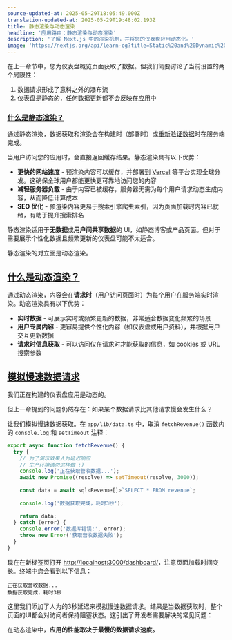 ```yaml
---
source-updated-at: 2025-05-29T18:05:49.000Z
translation-updated-at: 2025-05-29T19:48:02.193Z
title: 静态渲染与动态渲染
headline: '应用路由：静态渲染与动态渲染'
description: '了解 Next.js 中的渲染机制，并将您的仪表盘应用动态化。'
image: 'https://nextjs.org/api/learn-og?title=Static%20and%20Dynamic%20Rendering&amp;chapter=8'
---
```


在上一章节中，您为仪表盘概览页面获取了数据。但我们简要讨论了当前设置的两个局限性：

1. 数据请求形成了意料之外的瀑布流
2. 仪表盘是静态的，任何数据更新都不会反映在应用中

### [什么是静态渲染？](#what-is-static-rendering)

通过静态渲染，数据获取和渲染会在构建时（部署时）或[重新验证数据](/docs/app/building-your-application/data-fetching/fetching-caching-and-revalidating#revalidating-data)时在服务端完成。

当用户访问您的应用时，会直接返回缓存结果。静态渲染具有以下优势：

* **更快的网站速度** - 预渲染内容可以缓存，并部署到 [Vercel](https://vercel.com/) 等平台实现全球分发。这确保全球用户都能更快更可靠地访问您的内容
* **减轻服务器负载** - 由于内容已被缓存，服务器无需为每个用户请求动态生成内容，从而降低计算成本
* **SEO 优化** - 预渲染内容更易于搜索引擎爬虫索引，因为页面加载时内容已就绪，有助于提升搜索排名

静态渲染适用于**无数据**或**用户间共享数据**的 UI，如静态博客或产品页面。但对于需要展示个性化数据且频繁更新的仪表盘可能不太适合。

静态渲染的对立面是动态渲染。

[什么是动态渲染？](#what-is-dynamic-rendering)
--------------------------------------------------------

通过动态渲染，内容会在**请求时**（用户访问页面时）为每个用户在服务端实时渲染。动态渲染具有以下优势：

* **实时数据** - 可展示实时或频繁更新的数据，非常适合数据变化频繁的场景
* **用户专属内容** - 更容易提供个性化内容（如仪表盘或用户资料），并根据用户交互更新数据
* **请求时信息获取** - 可以访问仅在请求时才能获取的信息，如 cookies 或 URL 搜索参数

[模拟慢速数据请求](#simulating-a-slow-data-fetch)
-------------------------------------------------------------

我们正在构建的仪表盘应用是动态的。

但上一章提到的问题仍然存在：如果某个数据请求比其他请求慢会发生什么？

让我们模拟慢速数据获取。在 `app/lib/data.ts` 中，取消 `fetchRevenue()` 函数内的 `console.log` 和 `setTimeout` 注释：

```ts {5,6,10} filename="/app/lib/data.ts"
export async function fetchRevenue() {
  try {
    // 为了演示效果人为延迟响应
    // 生产环境请勿这样做 :)
    console.log('正在获取营收数据...');
    await new Promise((resolve) => setTimeout(resolve, 3000));
 
    const data = await sql<Revenue[]>`SELECT * FROM revenue`;
 
    console.log('数据获取完成，耗时3秒');
 
    return data;
  } catch (error) {
    console.error('数据库错误:', error);
    throw new Error('获取营收数据失败');
  }
}
```

现在在新标签页打开 [http://localhost:3000/dashboard/](http://localhost:3000/dashboard/)，注意页面加载时间变长。终端中您会看到以下信息：

```
正在获取营收数据...
数据获取完成，耗时3秒
```

这里我们添加了人为的3秒延迟来模拟慢速数据请求。结果是当数据获取时，整个页面的UI都会对访问者保持阻塞状态。这引出了开发者需要解决的常见问题：

在动态渲染中，**应用的性能取决于最慢的数据请求速度。**